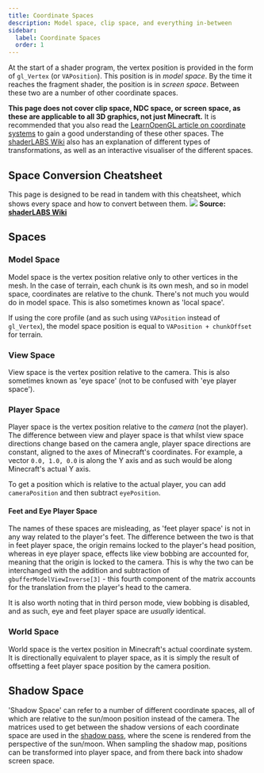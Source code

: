 ```yaml
---
title: Coordinate Spaces
description: Model space, clip space, and everything in-between
sidebar:
  label: Coordinate Spaces
  order: 1
---
```


At the start of a shader program, the vertex position is provided in the form of `gl_Vertex` (or `VAPosition`). This position is in *model space*. By the time it reaches the fragment shader, the position is in *screen space*. Between these two are a number of other coordinate spaces.

**This page does not cover clip space, NDC space, or screen space, as these are applicable to all 3D graphics, not just Minecraft.** It is recommended that you also read the [LearnOpenGL article on coordinate systems](https://learnopengl.com/Getting-started/Coordinate-Systems) to gain a good understanding of these other spaces. The [shaderLABS Wiki](https://shaderlabs.org/wiki/Coordinate_Spaces) also has an explanation of different types of transformations, as well as an interactive visualiser of the different spaces.

## Space Conversion Cheatsheet
This page is designed to be read in tandem with this cheatsheet, which shows every space and how to convert between them.
![](../../../assets/coordinate_spaces/spaces.webp)
**Source: [shaderLABS Wiki](https://shaderlabs.org/wiki/Coordinate_Spaces)**

## Spaces

### Model Space
Model space is the vertex position relative only to other vertices in the mesh. In the case of terrain, each chunk is its own mesh, and so in model space, coordinates are relative to the chunk. There's not much you would do in model space. This is also sometimes known as 'local space'.

If using the core profile (and as such using `VAPosition` instead of `gl_Vertex`), the model space position is equal to `VAPosition + chunkOffset` for terrain.

### View Space
View space is the vertex position relative to the camera. This is also sometimes known as 'eye space' (not to be confused with 'eye player space').

### Player Space
Player space is the vertex position relative to the *camera* (not the player). The difference between view and player space is that whilst view space directions change based on the camera angle, player space directions are constant, aligned to the axes of Minecraft's coordinates. For example, a vector `0.0, 1.0, 0.0` is along the Y axis and as such would be along Minecraft's actual Y axis.

To get a position which is relative to the actual player, you can add `cameraPosition` and then subtract `eyePosition`.

#### Feet and Eye Player Space
The names of these spaces are misleading, as 'feet player space' is not in any way related to the player's feet. The difference between the two is that in feet player space, the origin remains locked to the player's head position, whereas in eye player space, effects like view bobbing are accounted for, meaning that the origin is locked to the camera. This is why the two can be interchanged with the addition and subtraction of `gbufferModelViewInverse[3]` - this fourth component of the matrix accounts for the translation from the player's head to the camera.

It is also worth noting that in third person mode, view bobbing is disabled, and as such, eye and feet player space are *usually* identical.

### World Space
World space is the vertex position in Minecraft's actual coordinate system. It is directionally equivalent to player space, as it is simply the result of offsetting a feet player space position by the camera position.

## Shadow Space
'Shadow Space' can refer to a number of different coordinate spaces, all of which are relative to the sun/moon position instead of the camera. The matrices used to get between the shadow versions of each coordinate space are used in the [shadow pass](/reference/programs/shadow), where the scene is rendered from the perspective of the sun/moon. When sampling the shadow map, positions can be transformed into player space, and from there back into shadow screen space.